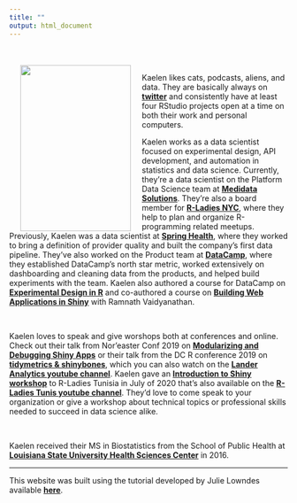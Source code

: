 ```yaml
---
title: ""
output: html_document
--- 
```

<br>
<br>
<img src="images/kaelen_red.jpg" align="left" height="300px" width="200px" hspace="20" />

Kaelen likes cats, podcasts, aliens, and data. They are basically always on [**twitter**](http://twitter.com/kaelen_medeiros) and consistently have at least four RStudio projects open at a time on both their work and personal computers. 

Kaelen works as a data scientist focused on experimental design, API development, and automation in statistics and data science. Currently, they're a data scientist on the Platform Data Science team at [**Medidata Solutions**](https://www.medidata.com/en/). They're also a board member for [**R-Ladies NYC**](https://www.rladiesnyc.org/), where they help to plan and organize R-programming related meetups. Previously, Kaelen was a data scientist at [**Spring Health**](https://www.springhealth.com/), where they worked to bring a definition of provider quality and built the company's first data pipeline. They've also worked on the Product team at [**DataCamp**](https://www.datacamp.com/home), where they established DataCamp's north star metric, worked extensively on dashboarding and cleaning data from the products, and helped build experiments with the team. Kaelen also authored a course for DataCamp on [**Experimental Design in R**](https://www.datacamp.com/courses/experimental-design-in-r) and co-authored a course on [**Building Web Applications in Shiny**](https://learn.datacamp.com/courses/building-web-applications-with-shiny-in-r) with Ramnath Vaidyanathan.

<br>

Kaelen loves to speak and give worshops both at conferences and online. Check out their talk from Nor'easter Conf 2019 on [**Modularizing and Debugging Shiny Apps**](https://github.com/klmedeiros/noreastr-2018-slides) or their talk from the DC R conference 2019 on [**tidymetrics & shinybones**](https://github.com/klmedeiros/dc-r-conf-2019), which you can also watch on the [**Lander Analytics youtube channel**](https://www.youtube.com/watch?v=BL5NBRxnl3E). Kaelen gave an [**Introduction to Shiny workshop**](https://github.com/klmedeiros/rladies-tunisia-july2020-intro-shiny) to R-Ladies Tunisia in July of 2020 that's also available on the [**R-Ladies Tunis youtube channel**](https://www.youtube.com/watch?v=6S4R8RhcV6I&list=PL3PpX4fNIhsPHgCfs1SiVZC6waqpBz8Co). They'd love to come speak to your organization or give a workshop about technical topics or professional skills needed to succeed in data science alike.

<br>

Kaelen received their MS in Biostatistics from the School of Public Health at [**Louisiana State University Health Sciences Center**](http://sph.lsuhsc.edu/) in 2016. <br>

----

This website was built using the tutorial developed by Julie Lowndes available  [**here**](https://jules32.github.io/rmarkdown-website-tutorial/index.html). 